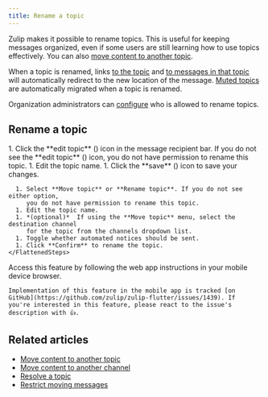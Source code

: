 ```yaml
---
title: Rename a topic
---
```





Zulip makes it possible to rename topics. This is useful for keeping messages
organized, even if some users are still learning how to use topics effectively.
You can also [move content to another
topic](/help/move-content-to-another-topic).

When a topic is renamed, links [to the
topic](/help/link-to-a-message-or-conversation#get-a-link-to-a-specific-topic)
and [to messages in that
topic](/help/link-to-a-message-or-conversation#get-a-link-to-a-specific-message)
will automatically redirect to the new location of the message. [Muted
topics](/help/mute-a-topic) are automatically migrated when a topic is renamed.

Organization administrators can [configure](/help/restrict-moving-messages) who
is allowed to rename topics.

## Rename a topic

<Tabs>
  <TabItem label="Via message recipient bar">
    <Steps>
      1. Click the **edit topic** (<PencilIcon />) icon in
         the message recipient bar. If you do not see the
         **edit topic** (<PencilIcon />) icon, you do not
         have permission to rename this topic.
      1. Edit the topic name.
      1. Click the **save** (<CheckIcon />) icon
         to save your changes.
    </Steps>
  </TabItem>

  <TabItem label="Via left sidebar">
    <FlattenedSteps>
      <TopicActions />

      1. Select **Move topic** or **Rename topic**. If you do not see either option,
         you do not have permission to rename this topic.
      1. Edit the topic name.
      1. *(optional)*  If using the **Move topic** menu, select the destination channel
         for the topic from the channels dropdown list.
      1. Toggle whether automated notices should be sent.
      1. Click **Confirm** to rename the topic.
    </FlattenedSteps>
  </TabItem>

  <TabItem label="Mobile">
    Access this feature by following the web app instructions in your
    mobile device browser.

    Implementation of this feature in the mobile app is tracked [on
    GitHub](https://github.com/zulip/zulip-flutter/issues/1439). If
    you're interested in this feature, please react to the issue's
    description with 👍.
  </TabItem>
</Tabs>

## Related articles

* [Move content to another topic](/help/move-content-to-another-topic)
* [Move content to another channel](/help/move-content-to-another-channel)
* [Resolve a topic](/help/resolve-a-topic)
* [Restrict moving messages](/help/restrict-moving-messages)
